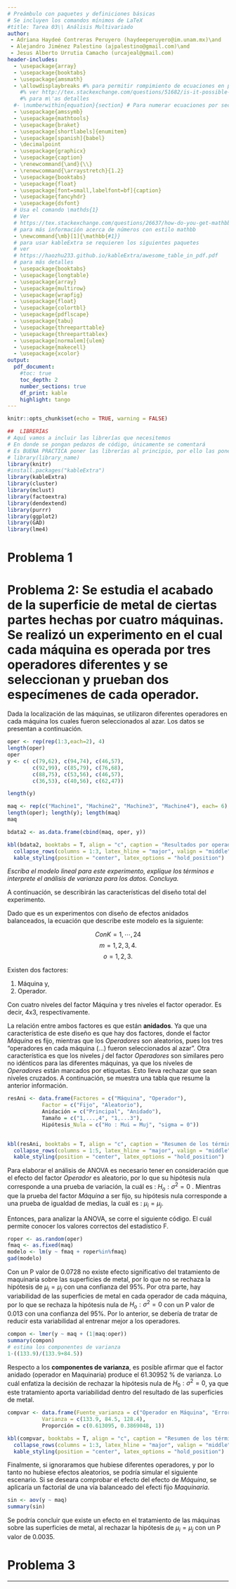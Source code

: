 ```yaml
---
# Preámbulo con paquetes y definiciones básicas
# Se incluyen los comandos mínimos de LaTeX
#title: Tarea 03\\ Análisis Multivariado
author:
 - Adriana Haydeé Contreras Peruyero (haydeeperuyero@im.unam.mx)\and
 - Alejandro Jiménez Palestino (ajpalestino@gmail.com)\and
 - Jesus Alberto Urrutia Camacho (urcajeal@gmail.com)
header-includes:
  - \usepackage{array}
  - \usepackage{booktabs}
  - \usepackage{amsmath}
  - \allowdisplaybreaks #% para permitir rompimiento de ecuaciones en p\'aginas distintas
    #% ver http://tex.stackexchange.com/questions/51682/is-it-possible-to-pagebreak-aligned-equations
    #% para m\'as detalles
  #- \numberwithin{equation}{section} # Para numerar ecuaciones por secciones cuando están numeradas
  - \usepackage{amssymb}
  - \usepackage{mathtools}
  - \usepackage{braket}
  - \usepackage[shortlabels]{enumitem}
  - \usepackage[spanish]{babel}
  - \decimalpoint
  - \usepackage{graphicx}
  - \usepackage{caption}
  - \renewcommand{\and}{\\}
  - \renewcommand{\arraystretch}{1.2}
  - \usepackage{booktabs}
  - \usepackage{float}
  - \usepackage[font=small,labelfont=bf]{caption}
  - \usepackage{fancyhdr}
  - \usepackage{dsfont}
  # Usa el comando \mathds{1}
  # Ver
  # https://tex.stackexchange.com/questions/26637/how-do-you-get-mathbb1-to-work-characteristic-function-of-a-set
  # para más información acerca de números con estilo mathbb
  - \newcommand{\mb}[1]{\mathbb{#1}}
  # para usar kableExtra se requieren los siguientes paquetes
  # ver
  # https://haozhu233.github.io/kableExtra/awesome_table_in_pdf.pdf
  # para más detalles
  - \usepackage{booktabs}
  - \usepackage{longtable}
  - \usepackage{array}
  - \usepackage{multirow}
  - \usepackage{wrapfig}
  - \usepackage{float}
  - \usepackage{colortbl}
  - \usepackage{pdflscape}
  - \usepackage{tabu}
  - \usepackage{threeparttable}
  - \usepackage{threeparttablex}
  - \usepackage[normalem]{ulem}
  - \usepackage{makecell}
  - \usepackage{xcolor}
output: 
  pdf_document:
    #toc: true
    toc_depth: 2
    number_sections: true
    df_print: kable
    highlight: tango
---
```


<!-- El siguiente código sirve para poner el logo del encabezado. -->
\pagestyle{fancy}
\fancyhf{}

\rhead{\begin{picture}(0,0) 
\put(-40,-20)
{\includegraphics[width=30mm]
{images/iimas}} 
\end{picture}}

\renewcommand{\headrulewidth}{0pt}
\rfoot[\thepage]{\vspace{-0.5cm} \thepage}


```r
knitr::opts_chunk$set(echo = TRUE, warning = FALSE)
```

```r
##  LIBRERÍAS
# Aquí vamos a incluir las librerías que necesitemos
# En donde se pongan pedazos de código, únicamente se comentará
# Es BUENA PRÁCTICA poner las librerías al principio, por ello las ponemos aquí
# library(library_name)
library(knitr)
#install.packages("kableExtra")
library(kableExtra)
library(cluster)
library(mclust)
library(factoextra)
library(dendextend)
library(purrr)
library(ggplot2)
library(GAD)
library(lme4)

```




<!-- AQUÍ INICIA LA PÁGINA DE TÍTULO
  Indicaciones:
          El nombre de los autores aparece al principio, allí puede cambiar su correo
          SIEMPRE PONER LA FECHA CORRECTA (la de entrega)
          ESCRIBIR CADA VEZ EL NOMBRE DE LA MATERIA CORRESPONDIENTE
-->

\title{ {\sc Universidad Nacional Autónoma de México}\\
\vspace{1cm}{\sc Instituto de Investigaciones en Matemáticas Aplicadas y en Sistemas}\\ 
  \vspace{1cm}{\sc Especialización en Estadística Aplicada} \\
       \vspace{1.5cm} {Diseño de Experimentos} \\
       \vspace{1.5cm} {Tarea 3}
       }
  
\date{\vspace{1.5cm}Ciudad de México\\
      \vspace{1cm} \today }

 \maketitle
 

\thispagestyle{fancy}
\newpage

<!-- FIN DE LA PÁGINA DE  TÍTULO-->

<!-- INICIO ÍNDICE -->

\tableofcontents
\newpage
<!-- FIN INDICE -->



<!-- INICIO DOCUMENTO -->


# Problema 1

# Problema 2: Se estudia el acabado de la superficie de metal de ciertas partes hechas por cuatro máquinas. Se realizó un experimento en el cual cada máquina es operada por tres operadores diferentes y se seleccionan y prueban dos especímenes de cada operador.
Dada la localización de las máquinas, se utilizaron diferentes operadores en cada máquina los cuales fueron seleccionados al azar. Los datos se presentan a continuación.



```r
oper <- rep(rep(1:3,each=2), 4)
length(oper)
oper
y <- c( c(79,62), c(94,74), c(46,57), 
        c(92,99), c(85,79), c(76,68),
        c(88,75), c(53,56), c(46,57),
        c(36,53), c(40,56), c(62,47))

length(y)

maq <- rep(c("Machine1", "Machine2", "Machine3", "Machine4"), each= 6)
length(oper); length(y); length(maq)
maq

bdata2 <- as.data.frame(cbind(maq, oper, y))

```

```r
kbl(bdata2, booktabs = T, align = "c", caption = "Resultados por operador y máquina")  %>%
  collapse_rows(columns = 1:3, latex_hline = "major", valign = "middle") %>%
  kable_styling(position = "center", latex_options = "hold_position")
```
*Escriba el modelo lineal para este experimento, explique los términos e interprete el análisis de varianza para los datos. Concluya.*

A continuación, se describirán las características del diseño total del experimento. 

Dado que es un experimentos con diseño de efectos anidados balanceados, la ecuación que describe este modelo es la siguiente: 

\begin{align*}
y_{kmo} = \mu + \tau_{m} + \beta_{m(o)} + \varepsilon_{k(mo)}
\end{align*}

$$Con K = 1, \cdots , 24$$
$$m = 1,2,3,4.$$
$$o=1,2,3.  $$

Existen dos factores: 

1. Máquina y, 
2.  Operador.

Con cuatro niveles del factor Máquina y tres niveles el factor operador. Es decir, 4x3, respectivamente. 

La relación entre ambos factores es que están **anidados**. Ya que una característica de este diseño es que hay dos factores, donde el factor _Máquina_ es fijo, mientras que los _Operadores_ son aleatorios, pues los tres "operadores en cada máquina (...) fueron seleccionados al azar". 
Otra característica es que los niveles _j_ del factor _Operadores_ son similares pero no idénticos para las  diferentes máquinas, ya que los niveles de _Operadores_ están marcados por etiquetas. Esto lleva rechazar que sean niveles cruzados. A continuación, se muestra una tabla que resume la anterior información.

```r
resAni <- data.frame(Factores = c("Máquina", "Operador"),
           Factor = c("Fijo", "Aleatorio"),
           Anidación = c("Principal", "Anidado"),
           Tamaño = c("1,...,4", "1,...3"),
           Hipótesis_Nula = c("Ho : Mui = Muj", "sigma = 0"))
           

```
```r
kbl(resAni, booktabs = T, align = "c", caption = "Resumen de los términos del modelo")  %>%
  collapse_rows(columns = 1:5, latex_hline = "major", valign = "middle") %>%
  kable_styling(position = "center", latex_options = "hold_position")
```

Para elaborar el análisis de ANOVA es necesario tener en consideración que el efecto del factor _Operador_ es aleatorio, por lo que su hipótesis nula corresponde a una prueba de variación, la cuál es : 
$H_{o} : \sigma^2 = 0$ . Mientras que la prueba del factor _Máquina_ a ser fijo, su hipótesis nula corresponde a una prueba de igualdad de medias, la cuál es :  $\mu_{i} = \mu_{j}$. 

Entonces, para analizar la ANOVA, se corre el siguiente código. El cuál permite conocer los valores correctos del estadístico F.
```r
roper <- as.random(oper)
fmaq <- as.fixed(maq)
modelo <- lm(y ~ fmaq + roper%in%fmaq)
gad(modelo) 
```
Con un P valor de 0.0728 no existe efecto significativo del tratamiento de maquinaria sobre las superficies de metal, por lo que no se rechaza la hipótesis de $\mu_{i} = \mu_{j}$ con una confianza del 95%. Por otra parte, hay variabilidad de las superficies de metal en cada operador de cada máquina, por lo que se rechaza la hipótesis nula de $H_{o} : \sigma^2 = 0$  con un P valor de 0.013 con una confianza del 95%. Por lo anterior, se debería de tratar de reducir esta variabilidad al entrenar mejor a los operadores. 

```r
compon <- lmer(y ~ maq + (1|maq:oper))
summary(compon)
# estima los componentes de varianza
1-((133.9)/(133.9+84.5))
```
Respecto a los **componentes de varianza**, es posible afirmar que el factor anidado (operador en Maquinaria) produce el 61.30952 % de varianza. Lo cuál enfatiza la decisión de rechazar la hipótesis nula de $H_{0} : \sigma^2 = 0$, ya que este tratamiento aporta variabilidad dentro del resultado de las superficies de metal.

```r
compvar <- data.frame(Fuente_varianza = c("Operador en Máquina", "Error", "Total"),
           Varianza = c(133.9, 84.5, 128.4),
           Proporción = c(0.613095, 0.3869048, 1))

```
```r
kbl(compvar, booktabs = T, align = "c", caption = "Resumen de los términos del modelo")  %>%
  collapse_rows(columns = 1:3, latex_hline = "major", valign = "middle") %>%
  kable_styling(position = "center", latex_options = "hold_position")
```

Finalmente, si ignoraramos que hubiese diferentes operadores, y por lo tanto no hubiese efectos aleatorios, se podría simular el siguiente escenario. Si se deseara comprobar el efecto del efecto de _Máquina_, se aplicaría un factorial de una vía balanceado del efecti fijo _Maquinaria_.

```r
sin <- aov(y ~ maq)
summary(sin)
```

Se podría concluir que existe un efecto en el tratamiento de las máquinas sobre las superficies de metal, al rechazar la hipótesis de $\mu_{i} = \mu_{j}$ con un P valor de 0.0035.


# Problema 3


---
<!-- por si necesitamos incluir referencias -->
\begin{thebibliography}{99}
  \bibitem{autor23}
      Nombre del autor,
      \emph{Título del libro},
      núm. ed.,
      Editorial,
      año.
      
\end{thebibliography}
